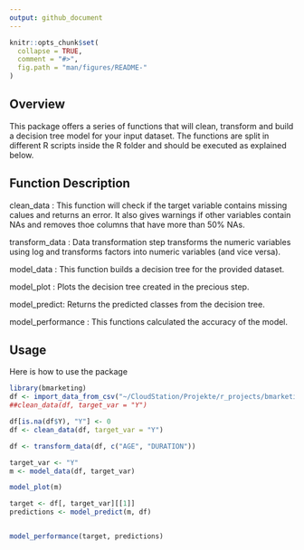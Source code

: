 ```yaml
---
output: github_document
---
```


<!-- README.md is generated from README.Rmd. Please edit that file -->

```r
knitr::opts_chunk$set(
  collapse = TRUE,
  comment = "#>",
  fig.path = "man/figures/README-"
)
```

## Overview

This package offers a series of functions that will clean, transform and build a decision tree model for your input dataset. The functions are split in different R scripts inside the R folder and should be executed as explained below. 

## Function Description

clean_data : This function will check if the target variable contains missing calues and returns an error. It also gives warnings if other variables contain NAs and removes thoe columns that have more than 50% NAs. 

transform_data : Data transformation step transforms the numeric variables using log and transforms factors into numeric variables (and vice versa).

model_data : This function builds a decision tree for the provided dataset. 

model_plot : Plots the decision tree created in the precious step.

model_predict: Returns the predicted classes from the decision tree.

model_performance : This functions calculated the accuracy of the model. 

## Usage

Here is how to use the package

```r
library(bmarketing)
df <- import_data_from_csv("~/CloudStation/Projekte/r_projects/bmarketing2.csv")
##clean_data(df, target_var = "Y")

df[is.na(df$Y), "Y"] <- 0
df <- clean_data(df, target_var = "Y")

df <- transform_data(df, c("AGE", "DURATION"))

target_var <- "Y"
m <- model_data(df, target_var)

model_plot(m)

target <- df[, target_var][[1]]
predictions <- model_predict(m, df)


model_performance(target, predictions)
```




